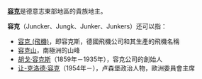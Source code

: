 '''[[容克|容克]]'''是德意志東部地區的貴族地主。

'''容克'''（Juncker、Jungk、Junker、Junkers）还可以指：
* [[容克_(飛機)|容克 (飛機)]]，即容克斯，德國飛機公司和其生產的飛機名稱
* [[容克山|容克山]]，南極洲的山峰
* [[胡戈·容克斯|胡戈·容克斯]]（1859年－1935年），容克公司的創始人
* [[让-克洛德·容克|让-克洛德·容克]]（1954年－），卢森堡政治人物，歐洲委員會主席

{{disambig|Y|Cat=二字译名消歧义}}
